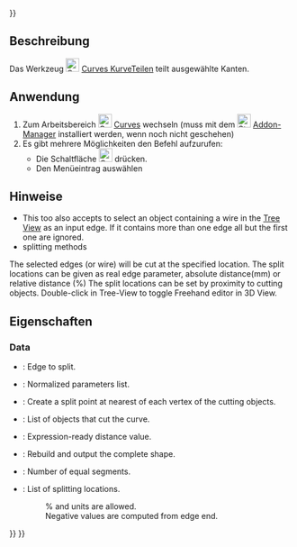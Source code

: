 <languages/>
{{UnfinishedDocu{{#translation:}}}}

{{Docnav/de
|[[Curves_JoinCurve/de|KurveVerbinden]]
|[[Curves_Discretize/de|Punktefolge]]
|[[Curves_Workbench/de|Curves]]
|IconL=Curves_JoinCurve.svg
|IconR=Curves_Discretize.svg
|IconC=Curves_workbench_icon.svg
}}

{{GuiCommand/de
|Name=Curves SplitCurve
|Name/de=Curves KurveTeilen
|MenuLocation=Curves → Split curve
|Workbenches=[[Curves_Workbench/de|Curves]]
}}

<span id="Description"></span>
==Beschreibung==

Das Werkzeug [[Image:Curves_SplitCurve.svg|24px]] [[Curves_SplitCurve/de|Curves KurveTeilen]] teilt ausgewählte Kanten.

<span id="Usage"></span>
==Anwendung==

<div class="mw-translate-fuzzy">
# Zum Arbeitsbereich [[Image:Curves_workbench_icon.svg|24px]]  [[Curves Workbench/de|Curves]] wechseln (muss mit dem [[Image:Std_AddonMgr.svg|24px]] [[Std_AddonMgr/de|Addon-Manager]]  installiert werden, wenn noch nicht geschehen)
# Es gibt mehrere Möglichkeiten den Befehl aufzurufen:
#* Die Schaltfläche [[Image:Curves_SplitCurve.svg|24px]] drücken.
#* Den Menüeintrag {{MenuCommand|Curves → Split curve}} auswählen
</div>

<span id="Notes"></span>
==Hinweise==

<div lang="en" dir="ltr" class="mw-content-ltr">
* This too also accepts to select an object containing a wire in the [[Tree_view|Tree View]] as an input edge. If it contains more than one edge all but the first one are ignored.
* splitting methods
</div> 

<div lang="en" dir="ltr" class="mw-content-ltr">
The selected edges (or wire) will be cut at the specified location.
The split locations can be given as real edge parameter, absolute distance(mm) or relative distance (%)
The split locations can be set by proximity to cutting objects.
Double-click in Tree-View to toggle Freehand editor in 3D View.
</div>

<span id="Properties"></span>
==Eigenschaften==

<div lang="en" dir="ltr" class="mw-content-ltr">
===Data===
</div>

<div lang="en" dir="ltr" class="mw-content-ltr">
{{TitleProperty|Base}}
</div>

<div lang="en" dir="ltr" class="mw-content-ltr">
* {{PropertyData|Source|LinkSub}}: Edge to split.
</div>

<div lang="en" dir="ltr" class="mw-content-ltr">
{{TitleProperty|Output}}
</div>

<div lang="en" dir="ltr" class="mw-content-ltr">
* {{PropertyData|NormalizedParameters|FloatList|Hidden}}: Normalized parameters list.
</div>

<div lang="en" dir="ltr" class="mw-content-ltr">
{{TitleProperty|Split}}
</div>

<div lang="en" dir="ltr" class="mw-content-ltr">
* {{PropertyData|CutAtVertexes|Bool}}: Create a split point at nearest of each vertex of the cutting objects.
* {{PropertyData|CuttingObjects|LinkList}}: List of objects that cut the curve.
* {{PropertyData|Distance|Distance}}: Expression-ready distance value.
* {{PropertyData|KeepSolid|Bool}}: Rebuild and output the complete shape.
* {{PropertyData|Number|Integer}}: Number of equal segments.
* {{PropertyData|Values|StringList}}: List of splitting locations.
*: % and units are allowed.
*: Negative values are computed from edge end.
</div>


{{Docnav/de
|[[Curves_JoinCurve/de|KurveVerbinden]]
|[[Curves_Discretize/de|Punktefolge]]
|[[Curves_Workbench/de|Curves]]
|IconL=Curves_JoinCurve.svg
|IconR=Curves_Discretize.svg
|IconC=Curves_workbench_icon.svg
}}

{{Curves Tools navi{{#translation:}}}}
{{Userdocnavi{{#translation:}}}}